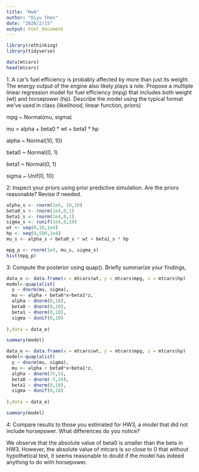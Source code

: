 ```yaml
---
title: "Hw4"
author: "Diyu Shen"
date: "2020/2/15"
output: html_document
---
```

```r
library(rethinking)
library(tidyverse)
```
```r
data(mtcars)
head(mtcars)
```

1: A car’s fuel efficiency is probably affected by more than just its weight. The energy output of the engine also likely plays a role. Propose a multiple linear regression model for fuel efficiency (mpg) that includes both weight (wt) and horsepower (hp). Describe the model using the typical format we’ve used in class (likelihood, linear function, priors)



mpg ~ Normal(mu, sigma)

mu = alpha + beta0 * wt + beta1 * hp

alpha ~ Normal(10, 10)

beta0 ~ Normal(0, 1)

beta1 ~ Normal(0, 1)

sigma ~ Unif(0, 10)








2: Inspect your priors using prior predictive simulation. Are the priors reasonable? Revise if needed.

```r
alpha_s <- rnorm(1e4, 10,10)
beta0_s <- rnorm(1e4,0,1)
beta1_s <- rnorm(1e4,0,1)
sigma_s <- runif(1e4,0,10)
wt <- seq(0,10,1e4)
hp <- seq(0,500,1e4)
mu_s <- alpha_s + beta0_s * wt + beta1_s * hp

mpg_p <- rnorm(1e4, mu_s, sigma_s)
hist(mpg_p)
```


3: Compute the posterior using quap(). Briefly summarize your findings,
```r
data_e <- data.frame(x = mtcars$wt, y = mtcars$mpg, z = mtcars$hp)
model<-quap(alist(
  y ~ dnorm(mu, sigma),
  mu <- alpha + beta0*x+beta1*z,
  alpha ~ dnorm(0,10),
  beta0 ~ dnorm(0,10),
  beta1 ~ dnorm(0,10),
  sigma ~ dunif(0,10)
  
),data = data_e)

summary(model)
```


```r
data_e <- data.frame(x = mtcars$wt, y = mtcars$mpg, z = mtcars$hp)
model<-quap(alist(
  y ~ dnorm(mu, sigma),
  mu <- alpha + beta0*x+beta1*z,
  alpha ~ dnorm(35,5),
  beta0 ~ dnorm(-5,10),
  beta1 ~ dnorm(0,10),
  sigma ~ dunif(0,10)
  
),data = data_e)

summary(model)
```

4: Compare results to those you estimated for HW3, a model that did not include horsepower. What differences do you notice?

We observe that the absolute value of beta0 is smaller than the beta in HW3.  However, the absolute value of mtcars is so close to 0 that without hypothetical test, it seems reasonable to doubt if the model has indeed anything to do with horsepower.

